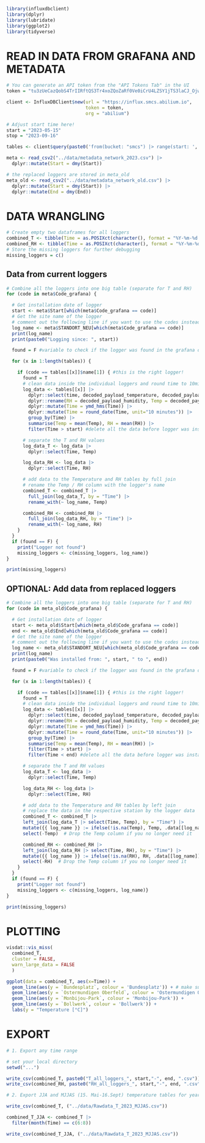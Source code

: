 ```r
library(influxdbclient)
library(dplyr)
library(lubridate)
library(ggplot2)
library(tidyverse)
```



# READ IN DATA FROM GRAFANA AND METADATA
```r
# You can generate an API token from the "API Tokens Tab" in the UI
token = "tu3zUeCazQobS4TrIIRftQS3Tr4xoZQoZaRf0Ve0iCrU4LZSY1jTS3laCJ_OjwJxWJ6WsKuwXN_tVV10R73hyg=="

client <- InfluxDBClient$new(url = "https://influx.smcs.abilium.io",
                             token = token,
                             org = "abilium")

# Adjust start time here!
start = "2023-05-15"
stop = "2023-09-16"

tables <- client$query(paste0('from(bucket: "smcs") |> range(start: ', start, ', stop: ', stop, ') |> filter(fn: (r) => r["_measurement"] == "mqtt_consumer") |> filter(fn: (r) => r["_field"] == "decoded_payload_temperature" or r["_field"] == "decoded_payload_humidity") |> filter(fn: (r) => r["topic"] != "v3/dynamicventilation@ttn/devices/eui-f613c9feff19276a/up") |> filter(fn: (r) => r["topic"] != "helium/eeea9617559b/rx") |> pivot(rowKey: ["_time"], columnKey: ["_field"], valueColumn: "_value")'))
```

```r
meta <- read_csv2("../data/metadata_network_2023.csv") |>
  dplyr::mutate(Start = dmy(Start))

# the replaced loggers are stored in meta_old
meta_old <- read_csv2("../data/metadata_network_old.csv") |>
  dplyr::mutate(Start = dmy(Start)) |>
  dplyr::mutate(End = dmy(End))
```



# DATA WRANGLING
```r
# Create empty two dataframes for all loggers
combined_T <- tibble(Time = as.POSIXct(character(), format = "%Y-%m-%d %H:%M"))
combined_RH <- tibble(Time = as.POSIXct(character(), format = "%Y-%m-%d %H:%M"))
# Store the missing loggers for further debugging
missing_loggers = c()
```

## Data from current loggers
```r
# Combine all the loggers into one big table (separate for T and RH)
for (code in meta$Code_grafana) {

  # Get installation date of logger
  start <- meta$Start[which(meta$Code_grafana == code)]
  # Get the site name of the logger
  # comment out the following line if you want to use the codes instead
  log_name <- meta$STANDORT_NEU[which(meta$Code_grafana == code)]
  print(log_name)
  print(paste0("Logging since: ", start))

  found = F #variable to check if the logger was found in the grafana data

  for (x in 1:length(tables)) {

    if (code == tables[[x]]$name[1]) { #this is the right logger!
      found = T
      # clean data inside the individual loggers and round time to 10mins
      log_data <- tables[[x]] |>
        dplyr::select(time, decoded_payload_temperature, decoded_payload_humidity) |>
        dplyr::rename(RH = decoded_payload_humidity, Temp = decoded_payload_temperature, Time = time) |>
        dplyr::mutate(Time = ymd_hms(Time)) |>
        dplyr::mutate(Time = round_date(Time, unit="10 minutes")) |>
        group_by(Time) |>
        summarise(Temp = mean(Temp), RH = mean(RH)) |>
        filter(Time > start) #delete all the data before logger was installed at this site

      # separate the T and RH values
      log_data_T <- log_data |>
        dplyr::select(Time, Temp)

      log_data_RH <- log_data |>
        dplyr::select(Time, RH)

      # add data to the Temperature and RH tables by full join
      # rename the Temp / RH column with the logger's name
      combined_T <- combined_T |>
        full_join(log_data_T, by = "Time") |>
        rename_with(~ log_name, Temp)

      combined_RH <- combined_RH |>
        full_join(log_data_RH, by = "Time") |>
        rename_with(~ log_name, RH)
    }
  }
  if (found == F) {
    print("Logger not found")
    missing_loggers <- c(missing_loggers, log_name)}
}

print(missing_loggers)
```

## OPTIONAL: Add data from replaced loggers
```r
# Combine all the loggers into one big table (separate for T and RH)
for (code in meta_old$Code_grafana) {

  # Get installation date of logger
  start <- meta_old$Start[which(meta_old$Code_grafana == code)]
  end <- meta_old$End[which(meta_old$Code_grafana == code)]
  # Get the site name of the logger
  # comment out the following line if you want to use the codes instead
  log_name <- meta_old$STANDORT_NEU[which(meta_old$Code_grafana == code)]
  print(log_name)
  print(paste0("Was installed from: ", start, " to ", end))

  found = F #variable to check if the logger was found in the grafana data

  for (x in 1:length(tables)) {

    if (code == tables[[x]]$name[1]) { #this is the right logger!
      found = T
      # clean data inside the individual loggers and round time to 10mins
      log_data <- tables[[x]] |>
        dplyr::select(time, decoded_payload_temperature, decoded_payload_humidity) |>
        dplyr::rename(RH = decoded_payload_humidity, Temp = decoded_payload_temperature, Time = time) |>
        dplyr::mutate(Time = ymd_hms(Time)) |>
        dplyr::mutate(Time = round_date(Time, unit="10 minutes")) |>
        group_by(Time) |>
        summarise(Temp = mean(Temp), RH = mean(RH)) |>
        filter(Time > start) |>
        filter(Time < end) #delete all the data before logger was installed at this site

      # separate the T and RH values
      log_data_T <- log_data |>
        dplyr::select(Time, Temp)

      log_data_RH <- log_data |>
        dplyr::select(Time, RH)

      # add data to the Temperature and RH tables by left join
      # replace the data in the respective station by the logger data
      combined_T <- combined_T |>
      left_join(log_data_T |> select(Time, Temp), by = "Time") |>
      mutate({{ log_name }} := ifelse(!is.na(Temp), Temp, .data[[log_name]])) |>
      select(-Temp)  # Drop the Temp column if you no longer need it

      combined_RH <- combined_RH |>
      left_join(log_data_RH |> select(Time, RH), by = "Time") |>
      mutate({{ log_name }} := ifelse(!is.na(RH), RH, .data[[log_name]])) |>
      select(-RH)  # Drop the Temp column if you no longer need it
    }
  }
  if (found == F) {
    print("Logger not found")
    missing_loggers <- c(missing_loggers, log_name)}
}

print(missing_loggers)
```



# PLOTTING
```r
visdat::vis_miss(
  combined_T,
  cluster = FALSE, 
  warn_large_data = FALSE
  )

ggplot(data = combined_T, aes(x=Time)) +
  geom_line(aes(y = `Bundesplatz`, colour = 'Bundesplatz')) + # make sure to use these `` for site names with a space in between
  geom_line(aes(y = `Ostermundigen Oberfeld`, colour = 'Ostermundigen Oberfeld')) +
  geom_line(aes(y = `Monbijou-Park`, colour = 'Monbijou-Park')) +
  geom_line(aes(y = `Bollwerk`, colour = 'Bollwerk')) +
  labs(y = "Temperature [°C]")
```



# EXPORT
```r
# 1. Export any time range

# set your local directory
setwd("...")

write_csv(combined_T, paste0("T_all_loggers_", start,"-", end, ".csv"))
write_csv(combined_RH, paste0("RH_all_loggers_", start,"-", end, ".csv"))
```


```r
# 2. Export JJA and MJJAS (15. Mai-16.Sept) temperature tables for yearly report

write_csv(combined_T, ("../data/Rawdata_T_2023_MJJAS.csv"))

combined_T_JJA <- combined_T |>
  filter(month(Time) == c(6:8))

write_csv(combined_T_JJA, ("../data/Rawdata_T_2023_MJJAS.csv"))

```




